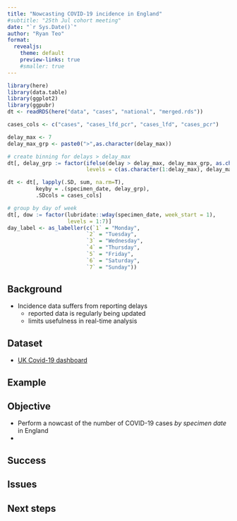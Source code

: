 ```yaml
---
title: "Nowcasting COVID-19 incidence in England"
#subtitle: "25th Jul cohort meeting"
date: "`r Sys.Date()`"
author: "Ryan Teo"
format: 
  revealjs:
    theme: default
    preview-links: true
    #smaller: true
---
```


```r
library(here)
library(data.table)
library(ggplot2)
library(ggpubr)
dt <- readRDS(here("data", "cases", "national", "merged.rds"))

cases_cols <- c("cases", "cases_lfd_pcr", "cases_lfd", "cases_pcr")

delay_max <- 7
delay_max_grp <- paste0(">",as.character(delay_max))

# create binning for delays > delay_max
dt[, delay_grp := factor(ifelse(delay > delay_max, delay_max_grp, as.character(delay)),
                         levels = c(as.character(1:delay_max), delay_max_grp))]

dt <- dt[, lapply(.SD, sum, na.rm=T), 
         keyby = .(specimen_date, delay_grp),
         .SDcols = cases_cols]

# group by day of week
dt[, dow := factor(lubridate::wday(specimen_date, week_start = 1),
                   levels = 1:7)]
day_label <- as_labeller(c(`1` = "Monday",
                         `2` = "Tuesday",
                         `3` = "Wednesday",
                         `4` = "Thursday",
                         `5` = "Friday",
                         `6` = "Saturday",
                         `7` = "Sunday"))
```

## Background
- Incidence data suffers from reporting delays
    + reported data is regularly being updated
    + limits usefulness in real-time analysis

## Dataset
- [UK Covid-19 dashboard](https://coronavirus.data.gov.uk/details/download)
    
## Example
<!--- plot data --->

## Objective
- Perform a nowcast of the number of COVID-19 cases *by specimen date* in England
- 

## Success

## Issues


## Next steps
